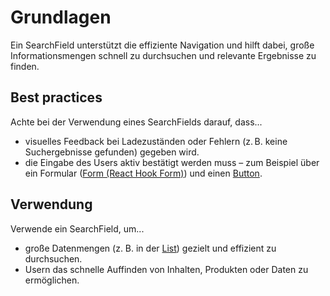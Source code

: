 # Grundlagen

Ein SearchField unterstützt die effiziente Navigation und hilft dabei, große Informationsmengen schnell zu durchsuchen und relevante Ergebnisse zu finden.

 ## Best practices

 Achte bei der Verwendung eines SearchFields darauf, dass...

- visuelles Feedback bei Ladezuständen oder Fehlern (z. B. keine Suchergebnisse gefunden) gegeben wird.
- die Eingabe des Users aktiv bestätigt werden muss – zum Beispiel über ein Formular ([Form (React Hook Form)](/03-components/form-controls/form-react-hook-form)) und einen [Button](/03-components/actions/button).

 ## Verwendung

 Verwende ein SearchField, um...

- große Datenmengen (z. B. in der [List](/03-components/structure/list)) gezielt und effizient zu durchsuchen.
- Usern das schnelle Auffinden von Inhalten, Produkten oder Daten zu ermöglichen.
